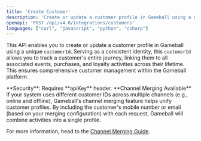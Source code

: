 ```yaml
---
title: 'Create Customer'
description: 'Create or update a customer profile in Gameball using a unique customerId.'
openapi: 'POST /api/v4.0/integrations/customers'
languages: ["curl", "javascript", "python", "csharp"]
---
```


This API enables you to create or update a customer profile in Gameball using a unique `customerId`. Serving as a consistent identity, this `customerId` allows you to track a customer's entire journey, linking them to all associated events, purchases, and loyalty activities across their lifetime. This ensures comprehensive customer management within the Gameball platform.

<Info>
**Security**: Requires **apiKey** header.
</Info>

<Info>
**Channel Merging Available**  
If your system uses different customer IDs across multiple channels (e.g., online and offline), Gameball's channel merging feature helps unify customer profiles. By including the customer's mobile number or email (based on your merging configuration) with each request, Gameball will combine activities into a single profile.

For more information, head to the [Channel Merging Guide](/tutorials/channel-merging-guide).
</Info>